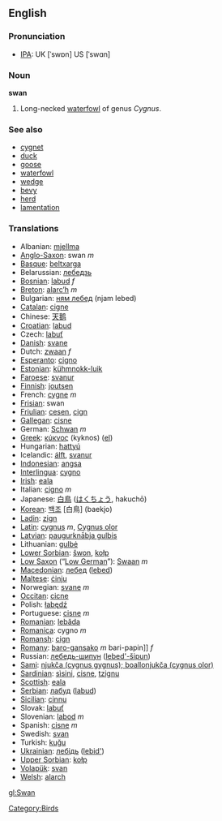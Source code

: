==English==
=== Pronunciation ===
*[[w:IPA|IPA]]: UK [ˈswɒn] US [ˈswɑn]

=== Noun ===
'''swan'''

# Long-necked [[waterfowl]] of genus ''Cygnus''.

=== See also ===
*[[cygnet]]
*[[duck]]
*[[goose]]
*[[waterfowl]]
*[[wedge]]
*[[bevy]]
*[[herd]]
*[[lamentation]]

=== Translations ===
*Albanian: [[mjellma]]
*[[Anglo-Saxon]]: swan ''m''
*[[Basque]]: [[beltxarga]]
*Belarussian: [[лебедзь]]
*[[Bosnian]]: [[labud]] ''f''
*[[Breton]]: [[alarc’h]] ''m''
*Bulgarian: [[ням лебед]] (njam lebed)
*[[Catalan]]: [[cigne]]
*Chinese: [[天鹅]]
*[[Croatian]]: [[labud]]
*Czech: [[labuť]]
*[[Danish]]: [[svane]]
*Dutch: [[zwaan]] ''f''
*[[Esperanto]]: [[cigno]]
*[[Estonian]]: [[kühmnokk-luik]]
*[[Faroese]]: [[svanur]]
*[[Finnish]]: [[joutsen]]
*French: [[cygne]] ''m''
*[[Frisian]]: swan
*[[Friulian]]: [[cesen]], [[cign]]
*[[Gallegan]]: [[cisne]]
*German: [[Schwan]] ''m''
*[[Greek]]: [[κύκνος]] '' '' (kyknos) ([[:el:κύκνος|el]])
*Hungarian: [[hattyú]]
*Icelandic: [[álft]], [[svanur]]
*[[Indonesian]]: [[angsa]]
*[[Interlingua]]: [[cygno]]
*[[Irish]]: [[eala]]
*Italian: [[cigno]] ''m''
*Japanese: [[白鳥]] ([[はくちょう]], hakuchō)
*[[Korean]]: [[백조]] [白鳥] (baekjo)
*[[Ladin]]: [[zign]]
*[[Latin]]: [[cygnus]] ''m'', [[Cygnus olor]]
*[[Latvian]]: [[paugurknābja gulbis]]
*Lithuanian: [[gulbė]]
*[[Lower Sorbian]]: [[šwon]], [[kołp]]
*[[Low Saxon]] (“[[Low German]]”): [[Swaan]] ''m''
*[[Macedonian]]: [[лебед]] ([[lebed]])
*[[Maltese]]: [[ċinju]]
*Norwegian: [[svane]] ''m''
*[[Occitan]]: [[cicne]]
*Polish: [[łabędź]] '' ''
*Portuguese: [[cisne]] ''m''
*[[Romanian]]: [[lebăda]]
*[[Romanica]]: cygno ''m''
*[[Romansh]]: [[cign]]
*[[Romany]]: [[baro-gansako]] ''m'' bari-papin]] ''f''
*Russian: [[лебедь-шипун]] ([[lebed'-šipun]]) '' ''
*[[Sami]]: [[njukča (cygnus gygnus); boallonjukča (cygnus olor)]]
*[[Sardinian]]: [[sìsini]], [[cisne]], [[tzignu]]
*[[Scottish]]: [[eala]]
*[[Serbian]]: [[лабуд]] ([[labud]])
*[[Sicilian]]: [[cinnu]]
*Slovak: [[labuť]]
*Slovenian: [[labod]] ''m''
*Spanish: [[cisne]] ''m''
*Swedish: [[svan]]
*Turkish: [[kuğu]]
*[[Ukrainian]]: [[лебідь]] ([[lebid']])
*[[Upper Sorbian]]: [[kołp]]
*[[Volapük]]: [[svan]]
*[[Welsh]]: [[alarch]]

[[Category:Birds]]

[[gl:Swan]]